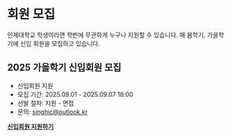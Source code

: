 # 회원 모집

인제대학교 학생이라면 학번에 무관하게 누구나 지원할 수 있습니다.
매 봄학기, 가을학기에 신입 회원을 모집하고 있습니다.

 ## 2025 가을학기 신입회원 모집
 - 신입회원 지원
 - 모집 기간: 2025.09.01 - 2025.09.07 18:00
 - 선발 절차: 지원 - 면접
 - 문의: [singhic@outlook.kr](mailto:singhic@outlook.kr)

 <b>[신입회원 지원하기](https://forms.gle/Vts1g3ey9JSJb2iNA)</b>
